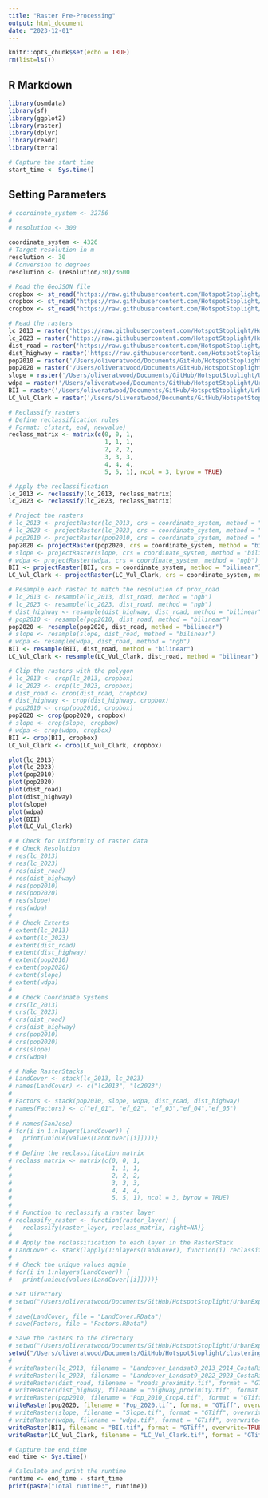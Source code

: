 ```yaml
---
title: "Raster Pre-Processing"
output: html_document
date: "2023-12-01"
---
```


```r
knitr::opts_chunk$set(echo = TRUE)
rm(list=ls())
```

## R Markdown

```r
library(osmdata)
library(sf)
library(ggplot2)
library(raster)
library(dplyr)
library(readr)
library(terra)

# Capture the start time
start_time <- Sys.time()
```

## Setting Parameters
```r
# coordinate_system <- 32756
# 
# resolution <- 300

coordinate_system <- 4326
# Target resolution in m
resolution <- 30
# Conversion to degrees
resolution <- (resolution/30)/3600

```

```r
# Read the GeoJSON file
cropbox <- st_read("https://raw.githubusercontent.com/HotspotStoplight/HotspotStoplight/main/CropBoxes/CR_Crop4.geojson")
cropbox <- st_read("https://raw.githubusercontent.com/HotspotStoplight/HotspotStoplight/main/CropBoxes/CR_Crop5.geojson")
cropbox <- st_read("https://raw.githubusercontent.com/HotspotStoplight/HotspotStoplight/main/CropBoxes/CR_Crop5b.geojson")

# Read the rasters
lc_2013 = raster('https://raw.githubusercontent.com/HotspotStoplight/HotspotStoplight/main/UrbanExpansion/data/Land%20Cover%20Classification%20for%20San%20Jose%20CR%2C%202013-2014%2C%202017-2018%2C%202022-2023/Landcover_Landsat8_2013_2014_CostaRica_SanJose.tif')
lc_2023 = raster('https://raw.githubusercontent.com/HotspotStoplight/HotspotStoplight/main/UrbanExpansion/data/Land%20Cover%20Classification%20for%20San%20Jose%20CR%2C%202013-2014%2C%202017-2018%2C%202022-2023/Landcover_Landsat9_2022_2023_CostaRica_SanJose.tif')
dist_road = raster('https://raw.githubusercontent.com/HotspotStoplight/HotspotStoplight/main/UrbanExpansion/data/roads_proximity.tif')
dist_highway = raster('https://raw.githubusercontent.com/HotspotStoplight/HotspotStoplight/main/UrbanExpansion/data/highway_proximity.tif')
pop2010 = raster('/Users/oliveratwood/Documents/GitHub/HotspotStoplight/UrbanExpansion/data/Pop_2010_Crop4.tif')
pop2020 = raster('/Users/oliveratwood/Documents/GitHub/HotspotStoplight/UrbanExpansion/data/Pop_2020_Crop4.tif')
slope = raster('/Users/oliveratwood/Documents/GitHub/HotspotStoplight/UrbanExpansion/data/Slope.tif')
wdpa = raster('/Users/oliveratwood/Documents/GitHub/HotspotStoplight/UrbanExpansion/data/wdpa.tif')
BII = raster('/Users/oliveratwood/Documents/GitHub/HotspotStoplight/UrbanExpansion/data/BiodiversityIntactness_2020.tif')
LC_Vul_Clark = raster('/Users/oliveratwood/Documents/GitHub/HotspotStoplight/UrbanExpansion/data/Land_Cover_Vulnerability.tif')
```


```r
# Reclassify rasters
# Define reclassification rules
# Format: c(start, end, newvalue)
reclass_matrix <- matrix(c(0, 0, 1,
                           1, 1, 1,
                           2, 2, 2,
                           3, 3, 3,
                           4, 4, 4,
                           5, 5, 1), ncol = 3, byrow = TRUE)

# Apply the reclassification
lc_2013 <- reclassify(lc_2013, reclass_matrix)
lc_2023 <- reclassify(lc_2023, reclass_matrix)

```


```r
# Project the rasters
# lc_2013 <- projectRaster(lc_2013, crs = coordinate_system, method = "ngb")
# lc_2023 <- projectRaster(lc_2023, crs = coordinate_system, method = "ngb")
# pop2010 <- projectRaster(pop2010, crs = coordinate_system, method = "bilinear")
pop2020 <- projectRaster(pop2020, crs = coordinate_system, method = "bilinear")
# slope <- projectRaster(slope, crs = coordinate_system, method = "bilinear")
# wdpa <- projectRaster(wdpa, crs = coordinate_system, method = "ngb")
BII <- projectRaster(BII, crs = coordinate_system, method = "bilinear")
LC_Vul_Clark <- projectRaster(LC_Vul_Clark, crs = coordinate_system, method = "bilinear")

```

```r
# Resample each raster to match the resolution of prox_road
# lc_2013 <- resample(lc_2013, dist_road, method = "ngb")
# lc_2023 <- resample(lc_2023, dist_road, method = "ngb")
# dist_highway <- resample(dist_highway, dist_road, method = "bilinear")
# pop2010 <- resample(pop2010, dist_road, method = "bilinear")
pop2020 <- resample(pop2020, dist_road, method = "bilinear")
# slope <- resample(slope, dist_road, method = "bilinear")
# wdpa <- resample(wdpa, dist_road, method = "ngb")
BII <- resample(BII, dist_road, method = "bilinear")
LC_Vul_Clark <- resample(LC_Vul_Clark, dist_road, method = "bilinear")
```


```r
# Clip the rasters with the polygon
# lc_2013 <- crop(lc_2013, cropbox)
# lc_2023 <- crop(lc_2023, cropbox)
# dist_road <- crop(dist_road, cropbox)
# dist_highway <- crop(dist_highway, cropbox)
# pop2010 <- crop(pop2010, cropbox)
pop2020 <- crop(pop2020, cropbox)
# slope <- crop(slope, cropbox)
# wdpa <- crop(wdpa, cropbox)
BII <- crop(BII, cropbox)
LC_Vul_Clark <- crop(LC_Vul_Clark, cropbox)
```

```r
plot(lc_2013)
plot(lc_2023)
plot(pop2010)
plot(pop2020)
plot(dist_road)
plot(dist_highway)
plot(slope)
plot(wdpa)
plot(BII)
plot(LC_Vul_Clark)
```



```r
# # Check for Uniformity of raster data
# # Check Resolution
# res(lc_2013)
# res(lc_2023)
# res(dist_road)
# res(dist_highway)
# res(pop2010)
# res(pop2020)
# res(slope)
# res(wdpa)
# 
# # Check Extents
# extent(lc_2013)
# extent(lc_2023)
# extent(dist_road)
# extent(dist_highway)
# extent(pop2010)
# extent(pop2020)
# extent(slope)
# extent(wdpa)
# 
# # Check Coordinate Systems
# crs(lc_2013)
# crs(lc_2023)
# crs(dist_road)
# crs(dist_highway)
# crs(pop2010)
# crs(pop2020)
# crs(slope)
# crs(wdpa)

```

```r
# # Make RasterStacks
# LandCover <- stack(lc_2013, lc_2023)
# names(LandCover) <- c("lc2013", "lc2023")
# 
# Factors <- stack(pop2010, slope, wdpa, dist_road, dist_highway)
# names(Factors) <- c("ef_01", "ef_02", "ef_03","ef_04","ef_05")
# 
# # names(SanJose)
# for(i in 1:nlayers(LandCover)) {
#   print(unique(values(LandCover[[i]])))}
# 
# # Define the reclassification matrix
# reclass_matrix <- matrix(c(0, 0, 1,
#                            1, 1, 1,
#                            2, 2, 2,
#                            3, 3, 3,
#                            4, 4, 4,
#                            5, 5, 1), ncol = 3, byrow = TRUE)
# 
# # Function to reclassify a raster layer
# reclassify_raster <- function(raster_layer) {
#   reclassify(raster_layer, reclass_matrix, right=NA)}
# 
# # Apply the reclassification to each layer in the RasterStack
# LandCover <- stack(lapply(1:nlayers(LandCover), function(i) reclassify_raster(LandCover[[i]])))
# 
# # Check the unique values again
# for(i in 1:nlayers(LandCover)) {
#   print(unique(values(LandCover[[i]])))}
```

```r
# Set Directory
# setwd("/Users/oliveratwood/Documents/GitHub/HotspotStoplight/UrbanExpansion/data")
# 
# save(LandCover, file = "LandCover.RData")
# save(Factors, file = "Factors.RData")

```

```r
# Save the rasters to the directory
# setwd("/Users/oliveratwood/Documents/GitHub/HotspotStoplight/UrbanExpansion/data/test")
setwd("/Users/oliveratwood/Documents/GitHub/HotspotStoplight/clustering/data")
# 
# writeRaster(lc_2013, filename = "Landcover_Landsat8_2013_2014_CostaRica_SanJose.tif", format = "GTiff", overwrite=TRUE)
# writeRaster(lc_2023, filename = "Landcover_Landsat9_2022_2023_CostaRica_SanJose.tif", format = "GTiff", overwrite=TRUE)
# writeRaster(dist_road, filename = "roads_proximity.tif", format = "GTiff", overwrite=TRUE)
# writeRaster(dist_highway, filename = "highway_proximity.tif", format = "GTiff", overwrite=TRUE)
# writeRaster(pop2010, filename = "Pop_2010_Crop4.tif", format = "GTiff", overwrite=TRUE)
writeRaster(pop2020, filename = "Pop_2020.tif", format = "GTiff", overwrite=TRUE)
# writeRaster(slope, filename = "Slope.tif", format = "GTiff", overwrite=TRUE)
# writeRaster(wdpa, filename = "wdpa.tif", format = "GTiff", overwrite=TRUE)
writeRaster(BII, filename = "BII.tif", format = "GTiff", overwrite=TRUE)
writeRaster(LC_Vul_Clark, filename = "LC_Vul_Clark.tif", format = "GTiff", overwrite=TRUE)
```



```r
# Capture the end time
end_time <- Sys.time()

# Calculate and print the runtime
runtime <- end_time - start_time
print(paste("Total runtime:", runtime))
```

